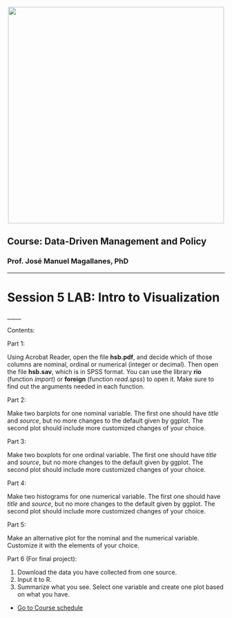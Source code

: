 
<br> 
<center><img src="http://i.imgur.com/sSaOozN.png" width="500"></center>


## Course: Data-Driven Management and Policy

### Prof. José Manuel Magallanes, PhD 

_____


# Session 5 LAB: Intro to Visualization

<a id='toc'></a>
_____

Contents:

Part 1:

Using Acrobat Reader, open the file **hsb.pdf**, and decide which of those columns are nominal, ordinal or numerical (integer or decimal). Then open the file **hsb.sav**, which is in SPSS format. You can use the library **rio** (function _import_) or **foreign** (function _read.spss_) to open it. Make sure to find out the arguments needed in each function.



Part 2:

Make two barplots for one nominal variable. The first one should have _title_ and _source_, but no more changes to the default given by ggplot. The second plot should include more customized changes of your choice.

Part 3:

Make two boxplots for one ordinal variable. The first one should have _title_ and _source_, but no more changes to the default given by ggplot. The second plot should include more customized changes of your choice.

Part 4:

Make two histograms for one numerical variable. The first one should have _title_ and _source_, but no more changes to the default given by ggplot. The second plot should include more customized changes of your choice.

Part 5:

Make an alternative plot for the nominal and the numerical variable. Customize it with the elements of your choice. 

Part 6 (For final project):

1. Download the data you have collected from one source.
2. Input it to R. 
3. Summarize what you see. Select one variable and create one plot based on what you have.

* [Go to Course schedule](https://ds4ps.org/ddmp-uw-class-spring-2019/schedule/)

